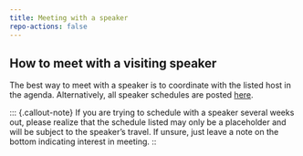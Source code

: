 ```yaml
---
title: Meeting with a speaker
repo-actions: false
---
```


## How to meet with a visiting speaker

The best way to meet with a speaker is to coordinate with the listed host in the agenda.  Alternatively, all speaker schedules are posted [here](https://docs.google.com/spreadsheets/d/1mXu_Q2_OAN1WTFH861NqM_Xlc3uIwO5TodyEo-5J7W0/edit?usp=sharing). 

::: {.callout-note}
If you are trying to schedule with a speaker several weeks out, please realize that the schedule listed may only be a placeholder and will be subject to the speaker's travel.  If unsure, just leave a note on the bottom indicating interest in meeting.
::



